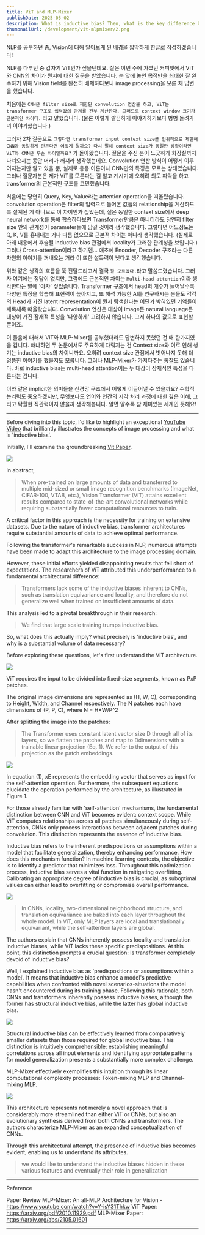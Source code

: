 ```yaml
---
title: ViT and MLP-Mixer
publishDate: 2025-05-02
description: What is inductive bias? Then, what is the key difference between ViT and CNN?
thumbnailUrl: /development/vit-mlpmixer/2.png
---
```


NLP를 공부하던 중, Vision에 대해 알아보게 된 배경을 짧막하게 한글로 작성하겠습니다!

NLP를 다루던 중 갑자기 ViT인가 싶을텐데요. 실은 이번 주에 가졌던 커피챗에서 ViT와 CNN의 차이가 뭔지에 대한 질문을 받았습니다. 눈 앞에 놓인 목적만을 최대한 잘 완수하기 위해 Vision field를 완전히 배제하다보니 image processing을 모른 채 답변을 했습니다.

처음에는 `CNN은 filter size로 제한된 convolution 연산을 하고, ViT는 transformer 구조로 입력값의 관계를 전부 계산한다. 그러므로 context window 크기가 근본적인 차이다.` 라고 말했습니다. (물론 이렇게 깔끔하게 이야기하기보다 벙벙 돌려가며 이야기했습니다.)

그러자 2차 질문으로 `그렇다면 transformer input context size를 인위적으로 제한해 CNN과 동일하게 만든다면 어떻게 될까요? 다시 말해 context size가 동일한 상황이라면 ViT와 CNN은 무슨 차이일까요?` 가 돌아왔습니다. 질문을 주신 분이 느긋하게 화장실까지 다녀오시는 동안 머리가 깨져라 생각했는데요. Convolution 연산 방식이 어떻게 이루어지는지만 알고 있을 뿐, 실제로 응용 이론이나 CNN만의 특징은 모르는 상태였습니다. 그러나 질문자분은 제가 ViT를 모른다는 걸 알고 계시기에 오히려 의도 파악을 하고 transformer의 근본적인 구조를 고민했습니다.

처음에는 당연히 Query, Key, Value라는 attention operation을 떠올렸습니다. convolution operation은 filter의 입력으로 들어온 값들의 relationship을 계산하도록 설계된 게 아니므로 이 차이인가 싶었는데, 실은 동일한 context size에서 deep neural network를 통해 학습하다보면 Transformer만큼은 아니더라도 당연히 filter size 안의 관계성이 parameter들에 담길 것이라 생각했습니다. 그렇다면 어느정도는 Q, K, V를 흉내내는 거나 다름 없으므로 근본적 차이는 아니라 생각했습니다. (실제로 아래 내용에서 후술될 inductive bias 관점에서 locality가 그러한 관계성을 보입니다.) 그러나 Cross-attention이라고 하기엔... 애초에 Encoder, Decoder 구조라는 다른 차원의 이야기를 꺼내오는 거라 이 또한 설득력이 낮다고 생각했습니다.

위와 같은 생각의 흐름을 쭉 전달드리고서 결국 `잘 모르겠다.`라고 말씀드렸습니다. 그러자 여기에는 정답이 없지만, 그럼에도 근본적인 차이는 `Multi-head attention`이라 생각한다는 말에 '아차' 싶었습니다. Transformer 구조에서 head의 개수가 늘어날수록 다양한 특징을 학습해 표현력이 높아지고, 또 해석 가능한 AI를 연구하시는 분들도 각각의 Head가 가진 latent representation이 뭔지 탐색한다는 어딘가 박혀있던 기억들이 새록새록 떠올랐습니다. Convolution 연산은 대상이 image든 natural language든 대상이 가진 잠재적 특성을 '다양하게' 고려하지 않습니다. 그저 하나의 값으로 표현할 뿐이죠.

이 물음에 대해서 ViT와 MLP-Mixer를 공부했더라도 답변하지 못했던 건 매 한가지였을 겁니다. 왜냐하면 두 논문에서도 주요하게 다뤄지는 건 Context size와 이로 인해 생기는 inductive bias의 차이니까요. 오히려 context size 관점에서 벗어나지 못해 더 엉뚱한 이야기를 했을지도 모릅니다. 그러나 MLP-Mixer가 가져다주는 통찰도 있습니다. 바로 inductive bias든 multi-head attention이든 두 대상이 잠재적인 특성을 다룬다는 겁니다.

이와 같은 implicit한 의미들을 신경망 구조에서 어떻게 이끌어낼 수 있을까요? 수학적 논리력도 중요하겠지만, 무엇보다도 언어와 인간의 지각 처리 과정에 대한 깊은 이해, 그리고 탁월한 직관력이지 않을까 생각해봅니다. 알면 알수록 참 재미있는 세계인 듯해요!

---

Before diving into this topic, I'd like to highlight an exceptional [YouTube Video] that brilliantly illustrates the concepts of image processing and what is 'inductive bias'.

Initially, I'll examine the groundbreaking [Vit Paper].

![](/development/vit-mlpmixer/1.png)

In abstract,
> When pre-trained on large amounts of data and transferred to multiple mid-sized or small image recognition benchmarks (ImageNet, CIFAR-100, VTAB, etc.), Vision Transformer (ViT) attains excellent results compared to state-of-the-art convolutional networks while requiring substantially fewer computational resources to train.

A critical factor in this approach is the necessity for training on extensive datasets. Due to the nature of inductive bias, transformer architectures require substantial amounts of data to achieve optimal performance.

Following the transformer's remarkable success in NLP, numerous attempts have been made to adapt this architecture to the image processing domain.

However, these initial efforts yielded disappointing results that fell short of expectations. The researchers of ViT attributed this underperformance to a fundamental architectural difference:
> Transformers lack some of the inductive biases inherent to CNNs, such as translation equivariance and locality, and therefore do not generalize well when trained on insufficient amounts of data.

This analysis led to a pivotal breakthrough in their research:
> We find that large scale training trumps inductive bias.

So, what does this actually imply? what precisely is 'inductive bias', and why is a substantial volume of data necessary?

Before exploring these questions, let's first understand the ViT architecture.

![](/development/vit-mlpmixer/2.png)

ViT requires the input to be divided into fixed-size segments, known as PxP patches.

The original image dimensions are represented as (H, W, C), corresponding to Height, Width, and Channel respectively. The N patches each have dimensions of (P, P, C), where N = H*W/P^2

After splitting the image into the patches:
> The Transformer uses constant latent vector size D through all of its layers, so we flatten the patches and map to Ddimensions with a trainable linear projection (Eq. 1). We refer to the output of this projection as the patch embeddings.

![](/development/vit-mlpmixer/3.png)

In equation (1), xE represents the embedding vector that serves as input for the self-attention operation. Furthermore, the subsequent equations elucidate the operation performed by the architecture, as illustrated in Figure 1.

For those already familiar with 'self-attention' mechanisms, the fundamental distinction between CNN and ViT becomes evident: context scope. While ViT computes relationships across all patches simultaneously during self-attention, CNNs only process interactions between adjacent patches during convolution. This distinction represents the essence of inductive bias.

Inductive bias refers to the inherent predispositions or assumptions within a model that facilitate generalization, thereby enhancing performance. How does this mechanism function? In machine learning contexts, the objective is to identify a predictor that minimizes loss. Throughout this optimization process, inductive bias serves a vital function in mitigating overfitting. Calibrating an appropriate degree of inductive bias is crucial, as suboptimal values can either lead to overfitting or compromise overall performance.

![](/development/vit-mlpmixer/4.png)

> In CNNs, locality, two-dimensional neighborhood structure, and translation equivariance are baked into each layer throughout the whole model. In ViT, only MLP layers are local and translationally equivariant, while the self-attention layers are global.

The authors explain that CNNs inherently possess locality and translation inductive biases, while ViT lacks these specific predispositions. At this point, this distinction prompts a crucial question: Is transformer completely devoid of inductive bias?

Well, I explained inductive bias as 'predispositions or assumptions within a model'. It means that inductive bias enhance a model's predictive capabilities when confronted with novel scenarios-situations the model hasn't encountered during its training phase. Following this rationale, both CNNs and transformers inherently possess inductive biases, although the former has structural inductive bias, while the latter has global inductive bias.

![](/development/vit-mlpmixer/5.png)

Structural inductive bias can be effectively learned from comparatively smaller datasets than those required for global inductive bias. This distinction is intuitively comprehensible: establishing meaningful correlations across all input elements and identifying appropriate patterns for model generalization presents a substantially more complex challenge.

MLP-Mixer effectively exemplifies this intuition through its linear computational complexity processes: Token-mixing MLP and Channel-mixing MLP.

![](/development/vit-mlpmixer/6.png)

This architecture represents not merely a novel approach that is considerably more streamlined than either ViT or CNNs, but also an evolutionary synthesis derived from both CNNs and transformers. The authors characterize MLP-Mixer as an expanded conceptualization of CNNs.

Through this architectural attempt, the presence of inductive bias becomes evident, enabling us to understand its attributes.

> we would like to understand the inductive biases hidden in these various features and eventually their role in generalization

---
Reference

Paper Review MLP-Mixer: An all-MLP Architecture for Vision - https://www.youtube.com/watch?v=Y-isY31Thkw
ViT Paper: https://arxiv.org/pdf/2010.11929.pdf
MLP-Mixer Paper: https://arxiv.org/abs/2105.01601

---
[YouTube Video]: https://www.youtube.com/watch?v=Y-isY31Thkw
[ViT Paper]: https://arxiv.org/pdf/2010.11929.pdf
[MLP-Mixer Paper]: https://arxiv.org/abs/2105.01601
